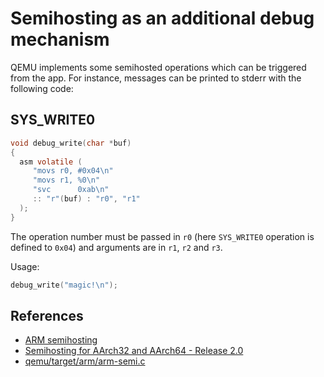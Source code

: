# Semihosting as an additional debug mechanism

QEMU implements some semihosted operations which can be triggered from the app.
For instance, messages can be printed to stderr with the following code:

## SYS_WRITE0

```C copy
void debug_write(char *buf)
{
  asm volatile (
     "movs r0, #0x04\n"
     "movs r1, %0\n"
     "svc      0xab\n"
     :: "r"(buf) : "r0", "r1"
  );
}
```

The operation number must be passed in `r0` (here `SYS_WRITE0` operation is
defined to `0x04`) and arguments are in `r1`, `r2` and `r3`.

Usage:

```C copy
debug_write("magic!\n");
```


## References

- [ARM semihosting](http://infocenter.arm.com/help/index.jsp?topic=/com.arm.doc.dui0471c/Bgbjjgij.html)
- [Semihosting for AArch32 and AArch64 - Release 2.0](https://static.docs.arm.com/100863/0200/semihosting.pdf)
- [qemu/target/arm/arm-semi.c](https://github.com/qemu/qemu/blob/8de702cb677c8381fb702cae252d6b69aa4c653b/target/arm/arm-semi.c)